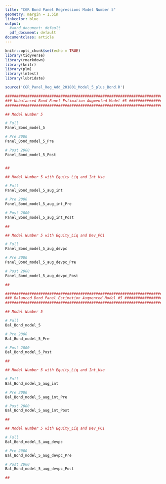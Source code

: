 ```yaml
---
title: "CGR Bond Panel Regressions Model Number 5"
geometry: margin = 1.5in
linkcolor: blue
output:
  #word_document: default
  pdf_document: default
documentclass: article
---
```


```r
knitr::opts_chunk$set(echo = TRUE)
library(tidyverse)
library(rmarkdown)
library(knitr)
library(plm)
library(lmtest)
library(lubridate)

source('CGR_Panel_Reg_Add_201801_Model_5_plus_Bond.R')
```


```r

#############################################################################################
### Unbalanced Bond Panel Estimation Augmented Model #5 ###################################
#############################################################################################

## Model Number 5

# Full
Panel_Bond_model_5

# Pre 2000
Panel_Bond_model_5_Pre

# Post 2000
Panel_Bond_model_5_Post 


##

## Model Number 5 with Equity_Liq and Int_Use

# Full
Panel_Bond_model_5_aug_int

# Pre 2000
Panel_Bond_model_5_aug_int_Pre

# Post 2000
Panel_Bond_model_5_aug_int_Post 

##

## Model Number 5 with Equity_Liq and Dev_PC1

# Full
Panel_Bond_model_5_aug_devpc

# Pre 2000
Panel_Bond_model_5_aug_devpc_Pre

# Post 2000
Panel_Bond_model_5_aug_devpc_Post 

##
```

```r

#########################################################################################
### Balanced Bond Panel Estimation Augmented Model #5 #################################
#########################################################################################

## Model Number 5

# Full
Bal_Bond_model_5

# Pre 2000
Bal_Bond_model_5_Pre

# Post 2000
Bal_Bond_model_5_Post 

##

## Model Number 5 with Equity_Liq and Int_Use

# Full
Bal_Bond_model_5_aug_int

# Pre 2000
Bal_Bond_model_5_aug_int_Pre

# Post 2000
Bal_Bond_model_5_aug_int_Post 

##

## Model Number 5 with Equity_Liq and Dev_PC1

# Full
Bal_Bond_model_5_aug_devpc

# Pre 2000
Bal_Bond_model_5_aug_devpc_Pre

# Post 2000
Bal_Bond_model_5_aug_devpc_Post 

##



```